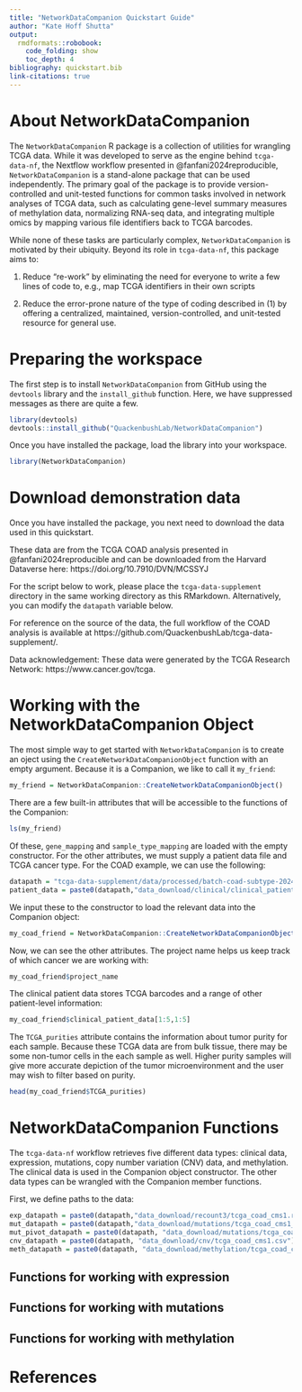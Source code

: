 ```yaml
---
title: "NetworkDataCompanion Quickstart Guide"
author: "Kate Hoff Shutta"
output: 
  rmdformats::robobook:
    code_folding: show
    toc_depth: 4
bibliography: quickstart.bib  
link-citations: true
---
```


# About NetworkDataCompanion

The `NetworkDataCompanion` R package is a collection of utilities for wrangling TCGA data. While it was developed to serve as the engine behind `tcga-data-nf`, the Nextflow workflow presented in @fanfani2024reproducible, `NetworkDataCompanion` is a stand-alone package that can be used independently. The primary goal of the package is to provide version-controlled and unit-tested functions for common tasks involved in network analyses of TCGA data, such as calculating gene-level summary measures of methylation data, normalizing RNA-seq data, and integrating multiple omics by mapping various file identifiers back to TCGA barcodes. 

While none of these tasks are particularly complex, `NetworkDataCompanion` is motivated by their ubiquity. Beyond its role in `tcga-data-nf`, this package aims to:

  1. Reduce "re-work" by eliminating the need for everyone to write a few lines of code to, e.g., map TCGA identifiers in their own scripts
  
  2. Reduce the error-prone nature of the type of coding described in (1) by offering a centralized, maintained, version-controlled, and unit-tested resource for general use. 

# Preparing the workspace

The first step is to install `NetworkDataCompanion` from GitHub using the `devtools` library and the `install_github` function. Here, we have suppressed messages as there are quite a few. 

```R
library(devtools)
devtools::install_github("QuackenbushLab/NetworkDataCompanion")
```

Once you have installed the package, load the library into your workspace. 

```R
library(NetworkDataCompanion)
```

# Download demonstration data

Once you have installed the package, you next need to download the data used in this quickstart.

These data are from the TCGA COAD analysis presented in @fanfani2024reproducible and can be downloaded from the Harvard Dataverse here: https://doi.org/10.7910/DVN/MCSSYJ 

For the script below to work, please place the `tcga-data-supplement` directory in the same working directory as this RMarkdown. Alternatively, you can modify the `datapath` variable below.

For reference on the source of the data, the full workflow of the COAD analysis is available at https://github.com/QuackenbushLab/tcga-data-supplement/.

Data acknowledgement: These data were generated by the TCGA Research Network: https://www.cancer.gov/tcga.

# Working with the NetworkDataCompanion Object

The most simple way to get started with `NetworkDataCompanion` is to create an oject using the `CreateNetworkDataCompanionObject` function with an empty argument. Because it is a Companion, we like to call it `my_friend`: 

```R
my_friend = NetworkDataCompanion::CreateNetworkDataCompanionObject()
```

There are a few built-in attributes that will be accessible to the functions of the Companion:

```R
ls(my_friend)
```

Of these, `gene_mapping` and `sample_type_mapping` are loaded with the empty constructor. For the other attributes, we must supply a patient data file and TCGA cancer type. For the COAD example, we can use the following:

```R
datapath = "tcga-data-supplement/data/processed/batch-coad-subtype-20240510/tcga_coad_cms1/"
patient_data = paste0(datapath,"data_download/clinical/clinical_patient_coad.csv")
```

We input these to the constructor to load the relevant data into the Companion object: 

```R
my_coad_friend = NetworkDataCompanion::CreateNetworkDataCompanionObject(clinical_patient_file = patient_data,project_name = "COAD")
```

Now, we can see the other attributes. The project name helps us keep track of which cancer we are working with:

```R
my_coad_friend$project_name
```

The clinical patient data stores TCGA barcodes and a range of other patient-level information:

```R
my_coad_friend$clinical_patient_data[1:5,1:5]
```
The `TCGA_purities` attribute contains the information about tumor purity for each sample. Because these TCGA data are from bulk tissue, there may be some non-tumor cells in the each sample as well. Higher purity samples will give more accurate depiction of the tumor microenvironment and the user may wish to filter based on purity.

```R
head(my_coad_friend$TCGA_purities)
```

# NetworkDataCompanion Functions

The `tcga-data-nf` workflow retrieves five different data types: clinical data, expression, mutations, copy number variation (CNV) data, and methylation. The clinical data is used in the Companion object constructor. The other data types can be wrangled with the Companion member functions.

First, we define paths to the data:

```R
exp_datapath = paste0(datapath,"data_download/recount3/tcga_coad_cms1.rds") 
mut_datapath = paste0(datapath,"data_download/mutations/tcga_coad_cms1_mutations.txt") 
mut_pivot_datapath = paste0(datapath, "data_download/mutations/tcga_coad_cms1_mutations_pivot.csv")
cnv_datapath = paste0(datapath, "data_download/cnv/tcga_coad_cms1.csv")
meth_datapath = paste0(datapath, "data_download/methylation/tcga_coad_cms1_methylations.txt")
```

## Functions for working with expression

<!-- ```{R} -->
<!-- # Read RDS expression data -->
<!-- test_exp_rds = readRDS(exp_data) -->
<!-- ``` -->

<!-- The function `extractSampleAndGeneInfo` provides a way to get metadata from the RangedSummarizedExperiment object that stores the expression data download. -->

<!-- ```{R} -->
<!-- rds_info = my_friend$extractSampleAndGeneInfo(test_exp_rds) -->
<!-- rds_sample_info = rds_info$rds_sample_info -->
<!-- rds_sample_info[1:3,1:3] -->

<!-- rds_gene_info = rds_info$rds_gene_info -->
<!-- rds_gene_info[1:3,1:3] -->
<!-- ``` -->

<!-- We can get information about a particular set of genes using either the names or the Ensembl IDs.  -->

<!-- From gene names: -->

<!-- ```{R} -->
<!-- rds_gene_info$gene_name[1:3] -->
<!-- gene_info_from_names = my_friend$getGeneInfo(rds_gene_info$gene_name) -->
<!-- gene_info_from_names[1:3,] -->
<!-- ``` -->

<!-- From Ensembl IDs:  -->

<!-- ```{R} -->
<!-- rds_gene_info$gene_id[1:3] -->
<!-- genes_info_from_ids = my_friend$getGeneInfo(rds_gene_info$gene_id) -->
<!-- genes_info_from_ids[1:3,] -->
<!-- ``` -->

<!-- We can also convert between gene name and Ensembl ID and vice versa: -->

<!-- ```{R} -->
<!-- genes_from_names_to_ids = data.frame(my_friend$geneNameToENSG(rds_gene_info$gene_name)) -->
<!-- genes_from_ids_to_names = data.frame(my_friend$geneENSGToName(rds_gene_info$gene_id)) -->
<!-- ``` -->

<!-- A function for normalization takes a RangedSummarizedExperiment as input and returns three matrices: raw counts, TPM. and log(TPM + 1). -->

<!-- ```{R} -->
<!-- # Normalize data -->
<!-- test_exp_all = my_friend$logTPMNormalization(test_exp_rds) -->
<!-- test_exp_count = test_exp_all$counts -->
<!-- test_exp_tpm = test_exp_all$TPM -->
<!-- test_exp_logtpm = test_exp_all$logTPM -->
<!-- ``` -->

## Functions for working with mutations

## Functions for working with methylation

# References

